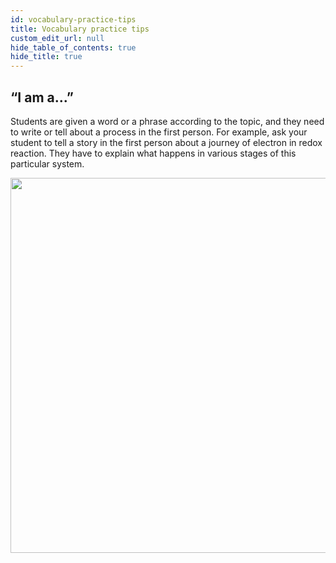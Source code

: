 ```yaml
---
id: vocabulary-practice-tips
title: Vocabulary practice tips
custom_edit_url: null
hide_table_of_contents: true
hide_title: true
---
```



## “I am a...”

Students  are  given a word or a phrase according  to  the topic, and they need to write or tell about a process in the first person. For example, ask  your  student to tell a story in the first person about a journey of electron in redox reaction. They have to explain what happens in various stages of this particular system.

<img src={egg} width="600" />